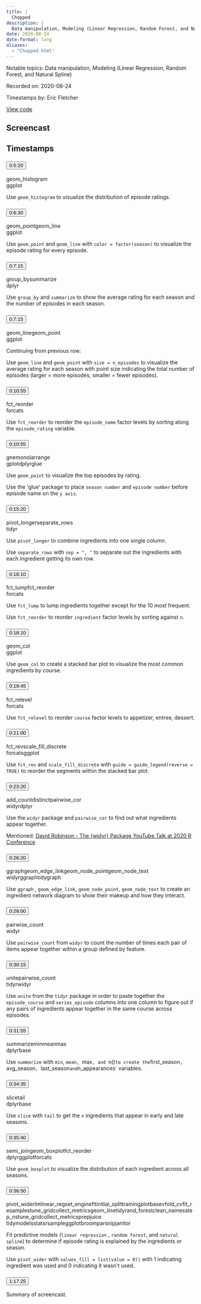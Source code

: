 ```yaml
---
title: |
  Chopped
description: |
  Data manipulation, Modeling (Linear Regression, Random Forest, and Natural Spline)
date: 2020-08-24
date-format: long
aliases:
  - "Chopped.html"
---
```


Notable topics: Data manipulation, Modeling (Linear Regression, Random Forest, and Natural Spline)

Recorded on: 2020-08-24

Timestamps by: Eric Fletcher

[View code](https://github.com/dgrtwo/data-screencasts/blob/master/2020_08_25_chopped.Rmd)

## Screencast

<div id="yt-player" data-video-id="6V0vAx2Km7U"></div>

## Timestamps

```{=html}
<div id="topics">
  <div class="topic">
    <h3 id="ts-320">
      <button class="btn btn-link btn-timestamp" onClick="playerSkipToTimestamp(320, this)">0:5:20</button>
    </h3>
    <div class="topic_badges"><div><span class="badge-functions badge bg-info">geom_histogram</span></div><div><span class="badge-packages badge bg-primary">ggplot</span></div></div>
    <div class="topic_description">
      <p>Use <code>geom_histogram</code> to visualize the distribution of episode ratings.</p>

    </div>
  </div>
  <div class="topic">
    <h3 id="ts-390">
      <button class="btn btn-link btn-timestamp" onClick="playerSkipToTimestamp(390, this)">0:6:30</button>
    </h3>
    <div class="topic_badges"><div><span class="badge-functions badge bg-info">geom_point</span><span class="badge-functions badge bg-info">geom_line</span></div><div><span class="badge-packages badge bg-primary">ggplot</span></div></div>
    <div class="topic_description">
      <p>Use <code>geom_point</code> and <code>geom_line</code> with <code>color = factor(season)</code> to visualize the episode rating for every episode.</p>

    </div>
  </div>
  <div class="topic">
    <h3 id="ts-435">
      <button class="btn btn-link btn-timestamp" onClick="playerSkipToTimestamp(435, this)">0:7:15</button>
    </h3>
    <div class="topic_badges"><div><span class="badge-functions badge bg-info">group_by</span><span class="badge-functions badge bg-info">summarize</span></div><div><span class="badge-packages badge bg-primary">dplyr</span></div></div>
    <div class="topic_description">
      <p>Use <code>group_by</code> and <code>summarize</code> to show the average rating for each season and the number of episodes in each season.</p>

    </div>
  </div>
  <div class="topic">
    <h3 id="ts-435">
      <button class="btn btn-link btn-timestamp" onClick="playerSkipToTimestamp(435, this)">0:7:15</button>
    </h3>
    <div class="topic_badges"><div><span class="badge-functions badge bg-info">geom_line</span><span class="badge-functions badge bg-info">geom_point</span></div><div><span class="badge-packages badge bg-primary">ggplot</span></div></div>
    <div class="topic_description">
      <p>Continuing from previous row:</p>
<p>Use <code>geom_line</code> and <code>geom_point</code> with <code>size = n_episodes</code>  to visualize the average rating for each season with point size indicating the total number of episodes (larger = more episodes, smaller = fewer episodes).</p>

    </div>
  </div>
  <div class="topic">
    <h3 id="ts-655">
      <button class="btn btn-link btn-timestamp" onClick="playerSkipToTimestamp(655, this)">0:10:55</button>
    </h3>
    <div class="topic_badges"><div><span class="badge-functions badge bg-info">fct_reorder</span></div><div><span class="badge-packages badge bg-primary">forcats</span></div></div>
    <div class="topic_description">
      <p>Use <code>fct_reorder</code>  to reorder the <code>episode_name</code> factor levels by sorting along the <code>episode_rating</code> variable.</p>

    </div>
  </div>
  <div class="topic">
    <h3 id="ts-655">
      <button class="btn btn-link btn-timestamp" onClick="playerSkipToTimestamp(655, this)">0:10:55</button>
    </h3>
    <div class="topic_badges"><div><span class="badge-functions badge bg-info">gnemonol</span><span class="badge-functions badge bg-info">arrange</span></div><div><span class="badge-packages badge bg-primary">gplot</span><span class="badge-packages badge bg-primary">dplyr</span><span class="badge-packages badge bg-primary">glue</span></div></div>
    <div class="topic_description">
      <p>Use <code>geom_point</code> to visualize the top episodes by rating.</p>
<p>Use the 'glue' package to place <code>season number</code> and <code>episode number</code> before episode name on the <code>y axis</code>.</p>

    </div>
  </div>
  <div class="topic">
    <h3 id="ts-920">
      <button class="btn btn-link btn-timestamp" onClick="playerSkipToTimestamp(920, this)">0:15:20</button>
    </h3>
    <div class="topic_badges"><div><span class="badge-functions badge bg-info">pivot_longer</span><span class="badge-functions badge bg-info">separate_rows</span></div><div><span class="badge-packages badge bg-primary">tidyr</span></div></div>
    <div class="topic_description">
      <p>Use <code>pivot_longer</code> to combine ingredients into one single column.</p>
<p>Use <code>separate_rows</code> with <code>sep = &quot;, &quot;</code>  to separate out the ingredients with each ingredient getting its own row.</p>

    </div>
  </div>
  <div class="topic">
    <h3 id="ts-1090">
      <button class="btn btn-link btn-timestamp" onClick="playerSkipToTimestamp(1090, this)">0:18:10</button>
    </h3>
    <div class="topic_badges"><div><span class="badge-functions badge bg-info">fct_lump</span><span class="badge-functions badge bg-info">fct_reorder</span></div><div><span class="badge-packages badge bg-primary">forcats</span></div></div>
    <div class="topic_description">
      <p>Use <code>fct_lump</code>  to lump ingredients together except for the 10 most frequent.</p>
<p>Use <code>fct_reorder</code> to reorder <code>ingredient</code> factor levels by sorting against <code>n</code>.</p>

    </div>
  </div>
  <div class="topic">
    <h3 id="ts-1090">
      <button class="btn btn-link btn-timestamp" onClick="playerSkipToTimestamp(1090, this)">0:18:10</button>
    </h3>
    <div class="topic_badges"><div><span class="badge-functions badge bg-info">geom_col</span></div><div><span class="badge-packages badge bg-primary">ggplot</span></div></div>
    <div class="topic_description">
      <p>Use <code>geom_col</code> to create a stacked bar plot to visualize the most common ingredients by course.</p>

    </div>
  </div>
  <div class="topic">
    <h3 id="ts-1185">
      <button class="btn btn-link btn-timestamp" onClick="playerSkipToTimestamp(1185, this)">0:19:45</button>
    </h3>
    <div class="topic_badges"><div><span class="badge-functions badge bg-info">fct_relevel</span></div><div><span class="badge-packages badge bg-primary">forcats</span></div></div>
    <div class="topic_description">
      <p>Use <code>fct_relevel</code>  to reorder <code>course</code> factor levels to appetizer, entree, dessert.</p>

    </div>
  </div>
  <div class="topic">
    <h3 id="ts-1260">
      <button class="btn btn-link btn-timestamp" onClick="playerSkipToTimestamp(1260, this)">0:21:00</button>
    </h3>
    <div class="topic_badges"><div><span class="badge-functions badge bg-info">fct_rev</span><span class="badge-functions badge bg-info">scale_fill_discrete</span></div><div><span class="badge-packages badge bg-primary">forcats</span><span class="badge-packages badge bg-primary">ggplot</span></div></div>
    <div class="topic_description">
      <p>Use <code>fct_rev</code> and <code>scale_fill_discrete</code> with <code>guide = guide_legend(reverse = TRUE)</code> to reorder the segments within the stacked bar plot.</p>

    </div>
  </div>
  <div class="topic">
    <h3 id="ts-1400">
      <button class="btn btn-link btn-timestamp" onClick="playerSkipToTimestamp(1400, this)">0:23:20</button>
    </h3>
    <div class="topic_badges"><div><span class="badge-functions badge bg-info">add_count</span><span class="badge-functions badge bg-info">distinct</span><span class="badge-functions badge bg-info">pairwise_cor</span></div><div><span class="badge-packages badge bg-primary">widyr</span><span class="badge-packages badge bg-primary">dplyr</span></div></div>
    <div class="topic_description">
      <p>Use the <code>widyr</code> package and <code>pairwise_cor</code> to find out what ingredients appear together.</p>
<p>Mentioned: <a href="https://www.youtube.com/watch?v=mApnx5NJwQA">David Robinson - The {widyr} Package YouTube Talk at 2020 R Conference</a></p>

    </div>
  </div>
  <div class="topic">
    <h3 id="ts-1580">
      <button class="btn btn-link btn-timestamp" onClick="playerSkipToTimestamp(1580, this)">0:26:20</button>
    </h3>
    <div class="topic_badges"><div><span class="badge-functions badge bg-info">ggraph</span><span class="badge-functions badge bg-info">geom_edge_link</span><span class="badge-functions badge bg-info">geom_node_point</span><span class="badge-functions badge bg-info">geom_node_text</span></div><div><span class="badge-packages badge bg-primary">widyr</span><span class="badge-packages badge bg-primary">ggraph</span><span class="badge-packages badge bg-primary">tidygraph</span></div></div>
    <div class="topic_description">
      <p>Use <code>ggraph</code> , <code>geom_edge_link</code>, <code>geom_node_point</code>, <code>geom_node_text</code> to create an ingredient network diagram to show their makeup and how they interact.</p>

    </div>
  </div>
  <div class="topic">
    <h3 id="ts-1680">
      <button class="btn btn-link btn-timestamp" onClick="playerSkipToTimestamp(1680, this)">0:28:00</button>
    </h3>
    <div class="topic_badges"><div><span class="badge-functions badge bg-info">pairwise_count</span></div><div><span class="badge-packages badge bg-primary">widyr</span></div></div>
    <div class="topic_description">
      <p>Use <code>pairwise_count</code> from <code>widyr</code> to count the number of times each pair of items appear together within a group defined by feature.</p>

    </div>
  </div>
  <div class="topic">
    <h3 id="ts-1815">
      <button class="btn btn-link btn-timestamp" onClick="playerSkipToTimestamp(1815, this)">0:30:15</button>
    </h3>
    <div class="topic_badges"><div><span class="badge-functions badge bg-info">unite</span><span class="badge-functions badge bg-info">pairwise_count</span></div><div><span class="badge-packages badge bg-primary">tidyr</span><span class="badge-packages badge bg-primary">widyr</span></div></div>
    <div class="topic_description">
      <p>Use <code>unite</code> from the <code>tidyr</code> package in order to paste together the <code>episode_course</code> and <code>series_episode</code> columns into one column to figure out if any pairs of ingredients appear together in the same course across episodes.</p>

    </div>
  </div>
  <div class="topic">
    <h3 id="ts-1915">
      <button class="btn btn-link btn-timestamp" onClick="playerSkipToTimestamp(1915, this)">0:31:55</button>
    </h3>
    <div class="topic_badges"><div><span class="badge-functions badge bg-info">summarize</span><span class="badge-functions badge bg-info">min</span><span class="badge-functions badge bg-info">mean</span><span class="badge-functions badge bg-info">max</span></div><div><span class="badge-packages badge bg-primary">dplyr</span><span class="badge-packages badge bg-primary">base</span></div></div>
    <div class="topic_description">
      <p>Use <code>summarize</code> with <code>min</code>, <code>mean, </code>max<code>, and </code>n()<code>to create the</code>first_season<code>, </code>avg_season<code>, </code>last_season<code>and</code>n_appearances` variables.</p>

    </div>
  </div>
  <div class="topic">
    <h3 id="ts-2075">
      <button class="btn btn-link btn-timestamp" onClick="playerSkipToTimestamp(2075, this)">0:34:35</button>
    </h3>
    <div class="topic_badges"><div><span class="badge-functions badge bg-info">slice</span><span class="badge-functions badge bg-info">tail</span></div><div><span class="badge-packages badge bg-primary">dplyr</span><span class="badge-packages badge bg-primary">base</span></div></div>
    <div class="topic_description">
      <p>Use <code>slice</code> with <code>tail</code> to get the <code>n</code> ingredients that appear in early and late seasons.</p>

    </div>
  </div>
  <div class="topic">
    <h3 id="ts-2140">
      <button class="btn btn-link btn-timestamp" onClick="playerSkipToTimestamp(2140, this)">0:35:40</button>
    </h3>
    <div class="topic_badges"><div><span class="badge-functions badge bg-info">semi_join</span><span class="badge-functions badge bg-info">geom_boxplot</span><span class="badge-functions badge bg-info">fct_reorder</span></div><div><span class="badge-packages badge bg-primary">dplyr</span><span class="badge-packages badge bg-primary">ggplot</span><span class="badge-packages badge bg-primary">forcats</span></div></div>
    <div class="topic_description">
      <p>Use <code>geom_boxplot</code> to visualize the distribution of each ingredient across all seasons.</p>

    </div>
  </div>
  <div class="topic">
    <h3 id="ts-2210">
      <button class="btn btn-link btn-timestamp" onClick="playerSkipToTimestamp(2210, this)">0:36:50</button>
    </h3>
    <div class="topic_badges"><div><span class="badge-functions badge bg-info">pivot_wider</span><span class="badge-functions badge bg-info">lm</span><span class="badge-functions badge bg-info">linear_reg</span><span class="badge-functions badge bg-info">set_engine</span><span class="badge-functions badge bg-info">fit</span><span class="badge-functions badge bg-info">initial_split</span><span class="badge-functions badge bg-info">training</span><span class="badge-functions badge bg-info">plot</span><span class="badge-functions badge bg-info">base</span><span class="badge-functions badge bg-info">vfold_cv</span><span class="badge-functions badge bg-info">fit_resamples</span><span class="badge-functions badge bg-info">tune_grid</span><span class="badge-functions badge bg-info">collect_metrics</span><span class="badge-functions badge bg-info">geom_line</span><span class="badge-functions badge bg-info">tidy</span><span class="badge-functions badge bg-info">rand_forest</span><span class="badge-functions badge bg-info">clean_names</span><span class="badge-functions badge bg-info">step_ns</span><span class="badge-functions badge bg-info">tune_grid</span><span class="badge-functions badge bg-info">collect_metrics</span><span class="badge-functions badge bg-info">prep</span><span class="badge-functions badge bg-info">juice</span></div><div><span class="badge-packages badge bg-primary">tidymodels</span><span class="badge-packages badge bg-primary">stats</span><span class="badge-packages badge bg-primary">rsample</span><span class="badge-packages badge bg-primary">ggplot</span><span class="badge-packages badge bg-primary">broom</span><span class="badge-packages badge bg-primary">parsnip</span><span class="badge-packages badge bg-primary">janitor</span></div></div>
    <div class="topic_description">
      <p>Fit predictive models (<code>linear regression</code> , <code>random forest</code>, and <code>natural spline</code>) to determine if episode rating is explained by the ingredients or season.</p>
<p>Use <code>pivot_wider</code> with <code>values_fill = list(value = 0))</code> with 1 indicating ingredient was used and 0 indicating it wasn't used.</p>

    </div>
  </div>
  <div class="topic">
    <h3 id="ts-4645">
      <button class="btn btn-link btn-timestamp" onClick="playerSkipToTimestamp(4645, this)">1:17:25</button>
    </h3>
    <div class="topic_badges"><div></div><div></div></div>
    <div class="topic_description">
      <p>Summary of screencast.</p>

    </div>
  </div>
</div>
```
     
<script>
// 2. This code loads the IFrame Player API code asynchronously.
var tag = document.createElement("script");

tag.src = "https://www.youtube.com/iframe_api";
var firstScriptTag = document.getElementsByTagName("script")[0];
firstScriptTag.parentNode.insertBefore(tag, firstScriptTag);

// 3. This function creates an <iframe> (and YouTube player)
//    after the API code downloads.
var videoId = document.getElementById("yt-player").dataset.videoId;
var player;
function onYouTubeIframeAPIReady() {
  player = new YT.Player("yt-player", {
    height: "486",
    width: "864",
    videoId: videoId,
    playerVars: {
      "playsinline": 1
    },
    events: {
      onStateChange: function(event) {
        if (event.data == YT.PlayerState.PLAYING) {
          followTimestamps()
        }
      }
    }
  });
}

function playerSkipToTimestamp(seconds, tsElement) {
  player.seekTo(seconds, true)
  tsElement.scrollIntoView()
  document.getElementById("screencast").scrollIntoView()
}

const timestamps = Array.from(document.querySelectorAll('.topic h3[id^="ts-"]'))
  .map(el => el.id.replace('ts-', ''))

function followTimestamps() {
  if (player.getPlayerState() !== 1) {
    return
  }
  const currentTime = `${Math.floor(player.getCurrentTime())}`
  if (timestamps.includes(currentTime)) {
    const el = document.getElementById(`ts-${currentTime}`)
    if (el) {
      el.scrollIntoView()
      document.getElementById("screencast").scrollIntoView()
    }
  }
  setTimeout(followTimestamps, 1000)
}
</script>
